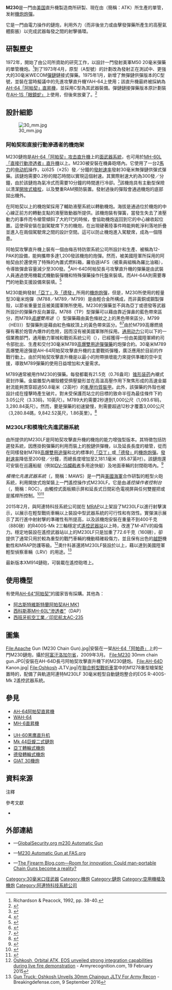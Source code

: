 {{noteTA
|G1=軍事
|G2=長度單位
|1=zh-tw:波斯灣戰爭;zh-cn:海湾战争;zh-hk:海灣戰爭;
|2=zh-tw:持久自由行動;zh-cn:持久自由军事行动;
|3=zh-cn:阿帕奇;zh-tw:阿帕契;zh-hk:阿帕奇;
|4=zh-cn:长弓阿帕奇; zh-tw:阿帕契長弓;
|5=zh-hans:电动机;zh-hk:摩打;zh-tw:馬達;
}}
{{Infobox Weapon
|name= M230鏈炮<br />{{Lang|en|M230 Chain Gun}}
|image= File:M230 Chain Gun.jpg
|image_size= 300px
|caption= 2018年柏林航空展以上，安裝在一架[[美国陆军|美国陆军]]所屬的[[AH-64阿帕契直升機|AH-64「阿帕奇」]]以上的一門M230鏈炮。
|origin= {{flagcountry|United States}}
|type= {{Link-en|鏈炮|Chain gun}}
<!-- Type selection -->
|is_ranged= yes
|is_bladed= 
|is_explosive= 
|is_artillery= yes
|is_vehicle= 
|is_missile= 
|is_UK= 
<!-- Service history -->
|service= 1986年—現在
|used_by= {{flagcountry|United States}}及其他國家
|wars= <div class="NavFrame collapsed" style="color:black; background:#fff; margin:0 auto; padding:0 10px; text-align:left;"><div class="NavHead" style="background:#fff; margin:0 auto; padding:0 10px; font-weight:normal;"></div><div class="NavContent" style="background:#fff; margin:0 auto; padding:0 10px;">
* [[海湾战争|1990年海灣戰爭]]
* [[伊拉克战争|2003年伊拉克戰爭]]
* [[持久自由军事行动|持久自由军事行动]]
</div>
</div>
<!-- Production history -->
|designer= {{Link-en|休斯直升機公司|Hughes Helicopters}}
|design_date= 1975年
|manufacturer= {{Link-en|阿連特科技系統|Alliant Techsystems|阿連特科技系統公司}}（ATK）
|unit_cost= 
|production_date= 1975年—現在
|number= 
|variants= 
<!-- General specifications -->
|spec_label= 
|weight= 55.9[[千克|公斤]]（123.24[[磅|磅]]）
|length= 1,638[[毫米|毫米]]（64.49[[英寸|英吋]]）
|part_length= 
|width= 254毫米（10英吋）
|height= 300毫米（11.8英吋）
|diameter= 
|crew= 
<!-- Ranged weapon specifications --> 
|cartridge= <div class="NavFrame collapsed" style="color:black; background:#fff; margin:0 auto; padding:0 10px; text-align:left;"><div class="NavHead" style="background:#fff; margin:0 auto; padding:0 10px; font-weight:normal;">{{Link-en|30毫米口径|30 mm caliber|30×113毫米}}</div><div class="NavContent" style="background:#fff; margin:0 auto; padding:0 10px;">
* M788{{Link-en|打靶訓練|Target practice}}（TP）型彈藥
* M789[[榴彈|高爆]]雙用途（HEDP）型彈藥
* M799{{Link-en|高爆燃燒彈|High-explosive incendiary|高爆燃燒}}（HEI）型彈藥
</div>
</div>
|barrels= 1根，[[膛線|線膛]]
|caliber= 30毫米（1.18英吋）
|action= {{Link-en|鏈炮|Chain gun}}
|mode= [[自動火器|全自動]]
|rate= 625±25發／分鐘
|velocity= 805[[米每秒|米／秒]]（2,641.08[[英尺每秒|英尺／秒]]）
|range= 1,500[[米_(单位)|公尺]]（1,640.42[[码|码]]，4,921.26[[英尺|英尺]]，0.93[[英里|英里]]）<ref>{{cite book|last=Lee|first=T.W.|date=30 December 2008|title=Military Technologies of the World|publisher=ABC-CLIO|isbn=978-0-275-99536-2|page=118|url=https://books.google.com/books?id=-nrZqzQs3jMC&pg=PA118|access-date=2021-02-07|archive-date=2020-02-15|archive-url=https://web.archive.org/web/20200215102015/https://books.google.com/books?id=-nrZqzQs3jMC&pg=PA118|dead-url=no}}</ref>
|max_range= 4,000公尺（4,374.45碼，13,123.36英尺，2.49英里）<ref>{{cite web |url=http://www.deagel.com/Cannons-and-Gear/M230-Chain-Gun_a001602001.aspx |title=M230 Chain Gun |work=www.deagel.com |accessdate=3 November 2017 |archive-date=2020-02-15 |archive-url=https://web.archive.org/web/20200215102018/http://www.deagel.com/Cannons-and-Gear/M230-Chain-Gun_a001602001.aspx |dead-url=no }}</ref>
|feed= 
|sights= 
<!-- 火炮規格 -->
|breech= 
|recoil= 
|carriage= 
|elevation= 
|traverse= 
<!-- 刃器規格 --> 
|blade_type= 
|hilt_type= 
|sheath_type= 
|head_type= 
|haft_type= 
<!-- 爆炸物內填炸藥規格 --> 
|filling= 
|filling_weight= 
|detonation= 
|yield= 
<!-- 車輛/飛彈規格 -->
|armour= 
|primary_armament= 
|secondary_arament= 
|engine= 
|engine_power= 
|transmission= 
|payload_capacity= 
|fuel_capacity= 
|pw_ratio= 
|suspension= 
|clearance= 
|vehicle_range= 
|speed= 
|guidance= 
|steering= 
<!-- Missiles only -->
|wingspan= 
|propellant= 
|ceiling= 
|altitude= 
|depth= 
|boost= 
|accuracy= 
|launch_platform= 
|transport= 
}}

'''M230'''是一門由[[美国|美国]]直升機製造商{{Link-en|休斯直升機公司|Hughes Helicopters}}所研製、現在由{{Link-en|阿連特科技系統|Alliant Techsystems|阿連特科技系統公司}}（簡稱：ATK）所生產的單管{{Link-en|鏈炮|Chain gun}}，发射{{Link-en|30毫米口径|30 mm caliber|30×113毫米}}[[機炮|機炮]][[炮彈|炮彈]]。

它是一門由電力操作的鏈炮，利用外力（而非後坐力或由擊發彈藥所產生的高壓氣體膨脹）以完成武器每發之間的射擊循環。

== 研製歷史 ==
1972年，{{Link-en|休斯直升機公司|Hughes Helicopters}}開始了由公司所資助的研究工作，以設計一門發射美軍M50 20毫米彈藥的單管機炮。<ref name=Richardson_Peacock_p38-40>Richardson & Peacock, 1992, pp. 38-40.</ref>到了1973年4月，原型（A型號）的計劃改為發射正在測試中、更強大的30毫米WECOM[[彈鏈|彈鏈]]鏈接式彈藥。1975年1月，新增了無彈鏈供彈版本的C型號，並裝在當時擬議中的先進攻擊直升機YAH-64上使用；該直升機最終被採納為[[AH-64阿帕契直升機|AH-64「阿帕契」直昇機]]，並採用C型為其武器裝備。彈鏈鏈接彈藥版本原計劃裝在[[AH-1眼鏡蛇直升機|AH-1S「眼鏡蛇」]]上使用，但後來放棄了。<ref>{{cite book |editor-first=George M. (Lt.Col., USMC, Retd) |editor-last=Chinn |title=The Machine Gun: History, Evolution, and Development of Manual, Automatic, and Airborne Repeating Weapons |volume=Vol. V |publisher=Edward Brothers Publishing Co. |location=Ann Arbor, Michigan |year=1987 |url=http://www.ibiblio.org/hyperwar/USN/ref/MG/V/MG-V5.pdf |accessdate=13 October 2013 |archive-date=2019-01-02 |archive-url=https://web.archive.org/web/20190102004616/http://www.ibiblio.org/hyperwar/USN/ref/MG/V/MG-V5.pdf |dead-url=no }}</ref>

== 設計細節 ==
[[File:30_mm.jpg|thumb]]
=== 阿帕契和直接行動滲透者的機炮架 ===
M230鏈炮是[[AH-64阿帕契直升機|AH-64「阿帕契」]][[攻击直升機|攻击直升機]]上的[[面武器系統|面武器系統]]，也可用於[[UH-60黑鹰直升机|MH-60L「直接行動滲透者」直升機]]以上。M230被安裝在機鼻砲塔內。它使用了一台2[[馬力|馬力]]的[[电动机|电动机]]操作，以625（±25）發／分鐘的[[射速|發射速率]]發射30毫米無彈鏈供彈式彈藥。該鏈炮需要0.2秒的閥芯時間以實現這個射速。其實際射速大約為300發／分鐘，由於該鏈炮為氣冷式而需要10分鐘的時間進行冷卻。<ref>{{cite web |url=http://www.globalsecurity.org/military/systems/aircraft/systems/m230.htm |title=M230 Automatic Gun |work=globalsecurity.org |year=2013 |accessdate=13 October 2013 |archive-date=2011-06-03 |archive-url=https://web.archive.org/web/20110603233651/http://www.globalsecurity.org/military/systems/aircraft/systems/m230.htm |dead-url=no }}</ref>該機炮具有主動型{{Link-en|引燃|Cooking off}}保險以清潔[[開放式槍栓|開放式槍栓]]，以及雙重RAM預防裝置。發射過後的彈殼會通過機炮的底部拋出機外。

在阿帕契以上的機炮架採用了輔助液壓系統以轉動機炮。海拔是通過位於機炮的中心線正前方的轉動支點的液壓致動器所提供。該機炮裝有彈簧，當發生失去了液壓動力的事件而令槍管傾斜了大約11[[度_(角)|°]]的時候，會協助機炮返回到它的中心線收起位置。這使得安裝在副駕駛席下方的機炮，在出現硬著陸事件時能夠乾淨利落地折疊並進入在兩個駕駛席之間的設計空間。這可以防止機炮進入駕駛席，成為一個隱患。

阿帕契攻擊直升機上裝有一個由梅吉特防禦系統公司所設計和生產、被稱為12-PAK的設備，能夠攜帶多達1,200發該機炮的炮彈。然而，被美國陸軍所採用的阿帕契由於還使用了特殊的內置式燃料箱，羅伯遜IAFS（被乘員組稱為羅比油箱），令導致彈倉容量減少至300發。<ref>{{cite web | url =http://www.robertsonaviation.com/product/apache.asp | title =Robertson Aviation: Apache | accessdate =30 September 2011 | archiveurl =https://web.archive.org/web/20090420154337/http://www.robertsonaviation.com/product/apache.asp | archivedate =2009年4月20日 | deadurl =yes }}</ref>AH-64D阿帕契長弓攻擊直升機的彈藥是由武裝人員通過使用機載式機動裝彈機和特殊彈藥操作托盤來裝填。而AH-64A則需要專門的地勤支援設備來裝填。<ref>{{cite web |url=http://boeing.mediaroom.com/1998-12-15-New-Boeing-Apache-Ammunition-Loading-System-Enters-Service |title=New Boeing Apache Ammunition Loading System Enters Service - December 15, 1998 |work=boeing.mediaroom.com |year=2013 |accessdate=13 October 2013 |archive-date=2014-10-20 |archive-url=https://web.archive.org/web/20141020053815/http://boeing.mediaroom.com/1998-12-15-New-Boeing-Apache-Ammunition-Loading-System-Enters-Service |dead-url=no }}</ref>

M230能夠發射[[亞丁轉輪式機炮|「亞丁」]]及[[德發轉輪式機炮|「德發」]]所用的{{Link-en|30毫米口径|30 mm caliber|30×113毫米}}[[機炮|機炮]][[炮彈|炮彈]]，但是，M230所使用的輕量型30毫米炮彈（M788／M789／M799）是由輕合金所構成，而非黃銅或鋼製彈殼，以節省重量並且被美國軍隊所使用。M230的彈藥並不與為亞丁或德發等武器所設計的彈藥作反向兼容。M788''{{Link-en|打靶訓練|Target practice}}''（TP）型彈藥可以藉由靠近彈鼻的藍色帶來區分，而M789''[[榴彈|高爆]]雙用途''（{{Lang-en|High Explosive Dual Purpose}}）型彈藥藉由黃色條紋之上的黑色帶來區分，M799{{Link-en|高爆燃燒彈|High-explosive incendiary|高爆燃燒}}（HEI}}）型彈藥則是藉由紅色條紋頂上的黃色帶來區分。<ref>{{cite web |url=http://www.fas.org/man/dod-101/sys/land/30mm.htm |title=30mm Cannon Ammunition |work=Federation of American Scientists |date=8 January 1999 |accessdate=13 October 2013 |archive-date=2020-10-22 |archive-url=https://web.archive.org/web/20201022041322/https://fas.org/man/dod-101/sys/land/30mm.htm |dead-url=no }}</ref><ref>{{cite web |url=http://www.quarry.nildram.co.uk/MilRel.htm |title=Military Cartridge Relationships |first=Anthony G. |last=Williams |work=quarry.nildram.co.uk |date=July 2010 |accessdate=13 October 2013 |deadurl=yes |archiveurl=https://web.archive.org/web/20121025121734/http://www.quarry.nildram.co.uk/MilRel.htm |archivedate=2012年10月25日 }}</ref>由於M799高爆燃燒彈有著於炮管內爆炸的危險，因而沒有被美國軍隊所採用。[[通用动力|通用动力]]公司以下的一個業務部門，通用動力軍械和戰術系統公司（{{Lang-en|General Dynamics Ordnance and Tactical Systems}}），已經獲得一份由美國陸軍締約司令部批出、生產和交付30毫米M789[[炮彈#两用高爆弹（HEDP）|高爆雙用途彈]][[彈藥|彈藥]]的炮彈合約。30毫米M789高爆雙用途彈是AH-64阿帕契攻擊直升機的主要戰術彈種，廣泛應用於目前的作戰行動上。由於阿帕契攻擊直升機是以最小的附帶損壞能力來提供準確的空中支援，導致M789彈藥的使用日益增加和大量需求。

M789通常被用作M230的彈藥。每發都載有21.5克（0.76盎司）[[锥形装药|锥形装药]]內襯式密封炸藥。金屬錐型內襯殼體受擠壓變形並在高溫高壓作用下聚焦形成的高速金屬射流能夠貫穿超過50.8毫米（2英吋）的[[軋壓均質裝甲|軋壓均質裝甲]]。此外，該彈藥的外殼也被設計成在撞擊時產生破片。對未受保護而站立的目標的致命半徑為最佳條件下約3.05公尺（3.33码，10英尺）。M789大約需要2秒達到1,000公尺（1,093.61码，3,280.84英尺）。然而，要是彈藥的初速變慢，則需要超過12秒才覆蓋3,000公尺（3,280.84碼，9,842.52英尺，1.86英里）。<ref>{{Cite web |url=http://www.jolly-rogers.com/airpower/ah-64d/64d-arm.htm |title=AH-64D-Arm |accessdate=2021-02-07 |archive-date=2010-07-24 |archive-url=https://web.archive.org/web/20100724212440/http://www.jolly-rogers.com/airpower/ah-64d/64d-arm.htm |dead-url=yes }}</ref>

=== M230LF和模塊化先進武器系統 ===
由{{Link-en|阿連特科技系統|Alliant Techsystems|阿連特科技系統公司}}所提供的M230LF是阿帕契攻擊直升機的機炮的能力增強型版本。其特徵包括防遲發系統，因應掛鉤彈藥的利用而裝上的脫鏈供彈機，以及延長長度的槍管，從而在同樣發射M789[[炮彈#两用高爆弹（HEDP）|高爆雙用途彈]]和北約標準的{{Link-en|30毫米口径|30 mm caliber|30×113毫米}}[[亞丁轉輪式機炮|「亞丁」]]或[[德發轉輪式機炮|「德發」]]的[[機炮|機炮]][[炮彈|炮彈]]。[[射速|發射速率]]降低至200發／分鐘，而總長度增加至2,181.1毫米（85.87英吋）。該鏈炮還可安裝在巡邏船艇（例如[[DV-15攔截者|DV-15攔截者]]多用途快艇）及地面車輛的封閉砲塔內。<ref>{{cite web |url=http://www.atk.com/wp-content/uploads/2012/09/AS-M230LF-Chain-Gun.pdf |title=30mm M230LF Chain Gun |work=Alliant Techsystems |year=2013 |accessdate=13 October 2013 |archive-url=https://web.archive.org/web/20140429220844/http://www.atk.com/wp-content/uploads/2012/09/AS-M230LF-Chain-Gun.pdf |archive-date=2014-04-29 |dead-url=yes }}</ref>

''模塊化先進武器系統''（{{Lang-en|Modular Advanced Weapon System}}，簡稱：MAWS）是一門與[[美國海軍|美國海軍]]合作研製的輕型火砲系統，利用開放式炮架裝上一門遙控操作式M230LF。它是由''遙控操作者控制台''（{{Lang-en|Remote Operator's Console}}，簡稱：ROC），由觸控式面板顯示屏和延長式日間彩色電視屏與任何雙握把或是搖桿所控制。<ref>{{Cite web |url=http://www.atk.com/Products/documents/108776_07_MAWS.PDF |title=108776 07 MAWS |accessdate=2021-02-07 |archive-date=2011-11-04 |archive-url=https://web.archive.org/web/20111104235921/http://www.atk.com/Products/documents/108776_07_MAWS.PDF |dead-url=no }}</ref><ref>{{cite web |url=http://www.dtic.mil/ndia/2010armament/TuesdayLandmarkAStevenCannon.pdf |title=Mk 51 MAWS |work=National Defense Industrial Association (NDIA): Joint Armaments Conference, Exhibition & Firing Demonstration |date=May 2010 |accessdate=13 October 2013 |deadurl=yes |archiveurl=https://web.archive.org/web/20150221231919/http://www.dtic.mil/ndia/2010armament/TuesdayLandmarkAStevenCannon.pdf |archivedate=2015年2月21日 }}</ref>

2015年2月，{{Link-en|奧什科甚公司|Oshkosh Corporation|奧什科甚防務}}與阿連特科技系統公司就在{{Link-en|全地形反雷步兵車|Oshkosh M-ATV|奧什科甚M-ATV}} [[MRAP|MRAP]]以上架設了M230LF以進行射擊演示，以展示在輕型戰術車輛以上裝設中型武器系統的可行性和有效性。實彈演示展示了其行進中射射擊的準確性有所提高，以及該機炮安裝在重量不到400千克（880磅）的R400S-Mk 2三軸穩定式[[遙控武器系統|遙控武器站]]以上時，改進了M-ATV的殺傷力。穩定地裝設在遙控武器站以上的M230LF只是加重了72.6千克（160磅），卻提供了通常只用於較為重型的戰鬥車輛的機動精確殺傷力，並且保有出色的[[越野|越野]]機動性和MRAP防護等級。<ref>[http://armyrecognition.com/february_2015_global_defense_security_news_uk/oshkosh_orbital_atk_eos_unveiled_strong_integration_capabilities_during_live_fire_demonstration_.html Oshkosh, Orbital ATK, EOS unveiled strong integration capabilities during live fire demonstration] {{Wayback|url=http://armyrecognition.com/february_2015_global_defense_security_news_uk/oshkosh_orbital_atk_eos_unveiled_strong_integration_capabilities_during_live_fire_demonstration_.html |date=20150222083316 }} - Armyrecognition.com, 19 February 2015</ref>奧什科甚還將M230LF裝設於{{Link-en|奧什科甚L-ATV|Oshkosh L-ATV|L-ATV}}以上，藉以達到美國陸軍輕型偵察車輛（LRV）的用途。<ref>[http://breakingdefense.com/2016/09/gun-truck-oshkosh-unveils-30mm-chaingun-jltv-for-army-recon/ Gun Truck: Oshkosh Unveils 30mm Chaingun JLTV For Army Recon] {{Wayback|url=http://breakingdefense.com/2016/09/gun-truck-oshkosh-unveils-30mm-chaingun-jltv-for-army-recon/ |date=20210130214211 }} - Breakingdefense.com, 9 September 2016</ref>

最新版本XM914鏈砲，可裝載在遙控砲塔上。

== 使用機型 ==
有使用[[AH-64阿帕契直升機|AH-64“阿帕契”]]的國家皆有採購。其他為：
* [[阿帕契AH_MK1直昇機|阿古斯特維斯特蘭阿帕契AH MK1]]
* [[UH-60黑鹰直升机|西科斯基MH-60L“滲透者”]]（DAP）
* [[CN-235運輸機|西班牙航空工業／印尼航太AC-235]]

== 圖集 ==
<gallery>
File:Apache Gun (M230 Chain Gun).jpg|安裝在一架[[AH-64阿帕契直升機|AH-64「阿帕奇」]]上的一門M230鏈炮，攝於[[阿富汗|阿富汗]][[洛加尔省|洛加尔省]]，2009年3月。
File:M230 30mm chain gun.JPG|安裝在AH-64D長弓阿帕契攻擊直升機下的M230鏈炮。
File:AH-64D Kanon.jpg|
File:Oshkosh JLTV.jpg|在[[聯合輕型戰術車|聯合輕型戰術車]]當中的M1278重型槍架配置時的{{Link-en|奧什科甚L-ATV|Oshkosh L-ATV}}，配備了與軌道阿連特M230LF 30毫米輕型自動鏈炮整合的EOS R-400S-Mk 2遙控武器系統。
</gallery>

== 參見 ==
* [[AH-64阿帕契直升機|AH-64阿帕契直昇機]]
* [[阿帕契AH_MK1直昇機|WAH-64]]
* [[MH-6直昇機|MH-6直昇機]]
* {{Link-en|AH-6直昇機|Boeing AH-6}}
* [[UH-60黑鹰直升机|UH-60黑鹰直升机]]
* [[Mk_44巨蝮二式鏈炮|Mk 44巨蝮二式鏈炮]]
* [[亞丁轉輪式機炮|亞丁轉輪式機炮]]
* [[德發轉輪式機炮|德發轉輪式機炮]]
* [[GIAT_30機炮|GIAT 30機炮]]

== 資料來源 ==
;注釋
<div class="references-small">
<references />
</div>
;參考文獻
* {{Cite book|last1=Richardson |first1=Doug |first2=Lindsay |last2=Peacock |title=Combat Aircraft: AH-64 Apache |location=London |publisher=Salamander Books |year=1992 |isbn=0-86101-675-0 |lastauthoramp=yes}}

== 外部連結 ==
{{Commons|M230 Chain Gun}}
* {{en icon}}—[http://www.globalsecurity.org/military/systems/aircraft/systems/m230.htm GlobalSecurity.org m230 Automatic Gun] {{Wayback|url=http://www.globalsecurity.org/military/systems/aircraft/systems/m230.htm |date=20110603233651 }}
* {{en icon}}—[http://www.fas.org/man/dod-101/sys/ac/equip/m230.htm M230 Automatic Gun at FAS.org] {{Wayback|url=http://www.fas.org/man/dod-101/sys/ac/equip/m230.htm |date=20210125192836 }}
* {{en icon}}—[http://www.thefirearmblog.com/blog/2016/07/04/room-for-innovation-man-portable-chain-guns/ The Firearm Blog.com—Room for innovation: Could man-portable Chain Guns become a reality?] {{Wayback|url=http://www.thefirearmblog.com/blog/2016/07/04/room-for-innovation-man-portable-chain-guns/ |date=20201021052459 }}

[[Category:30毫米口径武器|Category:30毫米口径武器]]
[[Category:機炮|Category:機炮]]
[[Category:鏈炮|Category:鏈炮]]
[[Category:空用機槍及機炮|Category:空用機槍及機炮]]
[[Category:阿連特科技系統公司|Category:阿連特科技系統公司]]
